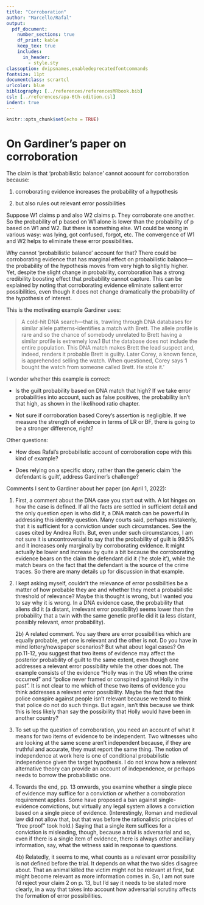 ```yaml
---
title: "Corroboration"
author: "Marcello/Rafal"
output:
  pdf_document:
    number_sections: true
    df_print: kable 
    keep_tex: true
    includes:
      in_header:
        - style.sty
classoption: dvipsnames,enabledeprecatedfontcommands
fontsize: 11pt
documentclass: scrartcl
urlcolor: blue
bibliography: [../references/referencesMRbook.bib]
csl: [../references/apa-6th-edition.csl]
indent: true
---
```


```r
knitr::opts_chunk$set(echo = TRUE)
```

# On Gardiner's paper on corroboration

The  claim is that 'probabilistic balance' cannot account 
for corroboration because:

1. corroborating evidence increases the probability of a hypothesis

2. but also rules out relevant error possibilities 

Suppose W1 claims p and also W2 claims p. They corroborate one another. So the probability of p based on W1 alone is lower than the probability of p based on W1 and W2. But there is something else. W1 could be wrong in various wasy: was lying, got confused, forgot, etc. The convergence of W1 and W2 helps to eliminate these error possibilities. 

Why cannot 'probabilistic balance'  account for that? There could be corroborating evidence that has marginal 
effect on probabilistic balance---the probability of the hypothesis moves from very high to slightly higher. Yet, despite the slight change in probability, corroboration has a strong credibility boosting effect that probability cannot capture. This can be explained by noting that corroborating evidence eliminate salient error possibilities, even though it does not change dramatically the probability of the hypothesis of interest.

This is the motivating example Gardiner uses:

> A cold-hit DNA search—that is, trawling through DNA databases for similar allele patterns-identifies a match with Brett. The allele profile is rare and so the chance of somebody unrelated to Brett having a similar profile is extremely low.1 But the database does not include the entire population. This DNA match makes Brett the lead suspect and, indeed, renders it probable Brett is guilty. Later Corey, a known fence, is apprehended selling the watch. When questioned, Corey says ‘I bought the watch from someone called Brett. He stole it.’

I wonder whether this example is correct:

- Is the guilt probability based on DNA match  that high? If we take error probabilities into account, such as false positives, the probability isn't that high, as shown in the likelihood ratio chapter. 

- Not sure if corroboration based Corey's assertion is negligible. If we measure the strength of evidence in terms of LR or BF, there is going to be a stronger difference, right?

Other questions:

- How does Rafal's probabilistic account of corroboration cope with this kind of example?

- Does relying on a specific story, rather than the generic claim 'the defendant is guilt', address Gardiner's challenge? 


Comments I sent to Gardiner about her paper (on April 1, 2022):

1) First, a comment about the DNA case you start out with. A lot hinges on how the case is defined. If all the facts are settled in sufficient detail and the only question open is who did it, a DNA match can be powerful in addressing this identity question. Many courts said, perhaps mistakenly, that it is sufficient for a conviction under such circumstances. See the cases cited by Andrea Roth.  But, even under such circumstances, I am not sure it is uncontroversial to say that the probability of guilt is 99.5% and it increases only marginally by corroborating evidence. It might actually be lower and increase by quite a bit because the corroborating evidence bears on the claim the defendant did it ('he stole it'), while the match bears on the fact that the defendant is the source of the crime traces. So there are many details up for discussion in that example. 

2) I kept asking myself, couldn't the relevance of error possibilities be a matter of how probable they are and whether they meet a probabilistic threshold of relevance? Maybe this thought is wrong, but I wanted you to say why it is wrong.  In a DNA evidence case, the probability that aliens did it (a distant, irrelevant error possibility) seems lower than the probability that a twin with the same genetic profile did it (a less distant, possibly relevant, error probability). 

    2b) A related comment. You say there are error possibilities which are equally probable, yet one is relevant and the other is not. Do you have in mind lottery/newspaper scenarios? But what about legal cases? On pp.11-12, you suggest that two items of evidence may affect the posterior probability of guilt to the same extent, even though one addresses a relevant error possibility while the other does not. The example consists of the evidence "Holly was in the US when the crime occurred" and "police never framed or conspired against Holly in the past". It is not clear to me which of these two items of evidence you think  addresses a relevant error possibility. Maybe the fact that the police conspire against people isn't relevant because we tend to think that police do not do such things. But again, isn't this because we think this is less likely than say the possibility that Holly would have been in another country?

3) To set up the question of corroboration, you need an account  of what it means for two items of evidence to be independent. Two witnesses who are looking at the same scene aren't independent because, if they are truthful and accurate, they must report the same thing.  The notion of independence at work here is one of conditional probabilistic independence given the target hypothesis. I do not know how a relevant alternative theory can provide an account of independence, or perhaps needs to borrow the probabilistic one. 

4) Towards the end, pp. 13 onwards, you examine whether a single piece of evidence may suffice for a conviction or whether a corroboration requirement applies. Some have proposed a ban against single-evidence convictions, but virtually any legal system allows a conviction based on a single piece of evidence.  (Interestingly, Roman and medieval law did not allow that, but that was before the rationalistic principles of "free proof" took hold.) Saying that a single item suffices for a conviction is misleading, though, because a trial is adversarial and so, even if there is a single item of evidence, there is always other ancillary information, say, what the witness said in response to questions.  

    4b) Relatedly, it seems to me, what counts as a relevant error possibility is not defined before the trial. It depends on what the two sides disagree about. That an animal killed the victim might not be relevant at first, but might become relevant as more information comes in. So, I am not sure I'd reject your claim 2 on p. 13, but I'd say it needs to be stated more clearly, in a way that takes into account how adversarial scrutiny affects the formation of error possibilities. 
















